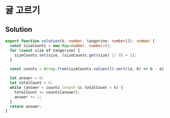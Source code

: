 # 귤 고르기

## Solution

```typescript filename="solution.ts" copy
export function solution(k: number, tangerine: number[]): number {
  const sizeCounts = new Map<number, number>();
  for (const size of tangerine) {
    sizeCounts.set(size, (sizeCounts.get(size) || 0) + 1);
  }

  const counts = Array.from(sizeCounts.values()).sort((a, b) => b - a);

  let answer = 0;
  let totalCount = 0;
  while (answer < counts.length && totalCount < k) {
    totalCount += counts[answer];
    answer += 1;
  }
  return answer;
}
```
